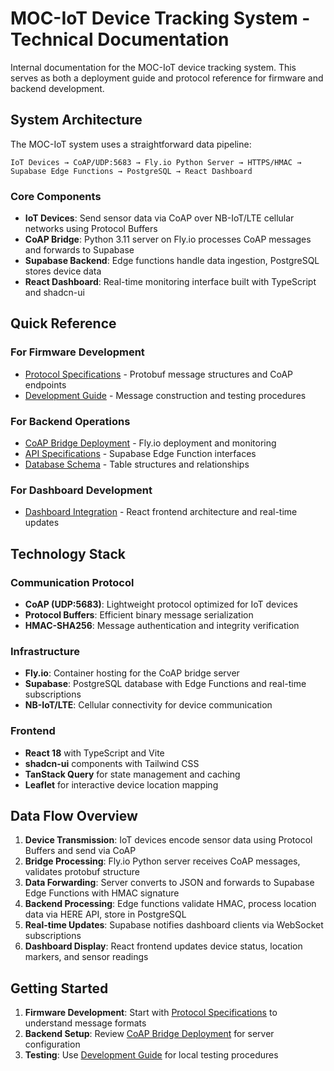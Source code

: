 # MOC-IoT Device Tracking System - Technical Documentation

Internal documentation for the MOC-IoT device tracking system. This serves as both a deployment guide and protocol reference for firmware and backend development.

## System Architecture

The MOC-IoT system uses a straightforward data pipeline:

```
IoT Devices → CoAP/UDP:5683 → Fly.io Python Server → HTTPS/HMAC → Supabase Edge Functions → PostgreSQL → React Dashboard
```

### Core Components

- **IoT Devices**: Send sensor data via CoAP over NB-IoT/LTE cellular networks using Protocol Buffers
- **CoAP Bridge**: Python 3.11 server on Fly.io processes CoAP messages and forwards to Supabase
- **Supabase Backend**: Edge functions handle data ingestion, PostgreSQL stores device data
- **React Dashboard**: Real-time monitoring interface built with TypeScript and shadcn-ui

## Quick Reference

### For Firmware Development
- [Protocol Specifications](/architecture/protocol-specs) - Protobuf message structures and CoAP endpoints
- [Development Guide](/development/firmware-guide) - Message construction and testing procedures

### For Backend Operations  
- [CoAP Bridge Deployment](/architecture/coap-bridge) - Fly.io deployment and monitoring
- [API Specifications](/api-docs/edge-function) - Supabase Edge Function interfaces
- [Database Schema](/reference/database-schema) - Table structures and relationships

### For Dashboard Development
- [Dashboard Integration](/architecture/dashboard) - React frontend architecture and real-time updates

## Technology Stack

### Communication Protocol
- **CoAP (UDP:5683)**: Lightweight protocol optimized for IoT devices
- **Protocol Buffers**: Efficient binary message serialization  
- **HMAC-SHA256**: Message authentication and integrity verification

### Infrastructure
- **Fly.io**: Container hosting for the CoAP bridge server
- **Supabase**: PostgreSQL database with Edge Functions and real-time subscriptions
- **NB-IoT/LTE**: Cellular connectivity for device communication

### Frontend
- **React 18** with TypeScript and Vite
- **shadcn-ui** components with Tailwind CSS
- **TanStack Query** for state management and caching
- **Leaflet** for interactive device location mapping

## Data Flow Overview

1. **Device Transmission**: IoT devices encode sensor data using Protocol Buffers and send via CoAP
2. **Bridge Processing**: Fly.io Python server receives CoAP messages, validates protobuf structure
3. **Data Forwarding**: Server converts to JSON and forwards to Supabase Edge Functions with HMAC signature
4. **Backend Processing**: Edge functions validate HMAC, process location data via HERE API, store in PostgreSQL
5. **Real-time Updates**: Supabase notifies dashboard clients via WebSocket subscriptions
6. **Dashboard Display**: React frontend updates device status, location markers, and sensor readings

## Getting Started

1. **Firmware Development**: Start with [Protocol Specifications](/architecture/protocol-specs) to understand message formats
2. **Backend Setup**: Review [CoAP Bridge Deployment](/architecture/coap-bridge) for server configuration
3. **Testing**: Use [Development Guide](/development/firmware-guide) for local testing procedures